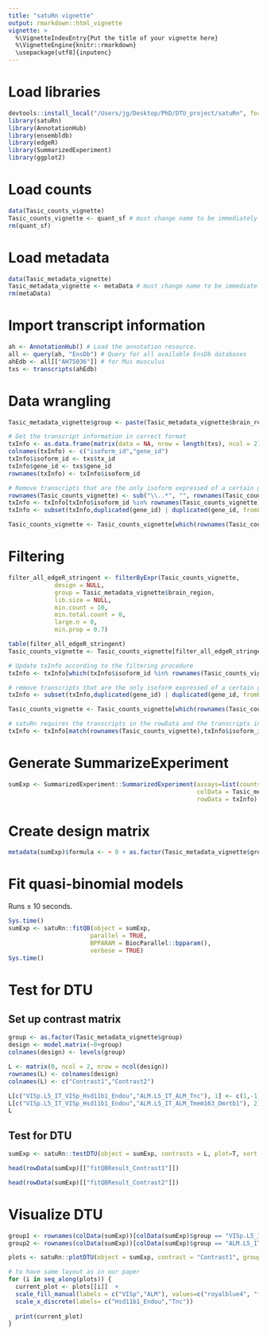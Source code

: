 ```yaml
---
title: "satuRn vignette"
output: rmarkdown::html_vignette
vignette: >
  %\VignetteIndexEntry{Put the title of your vignette here}
  %\VignetteEngine{knitr::rmarkdown}
  \usepackage[utf8]{inputenc}
---
```


# Load libraries

```r
devtools::install_local("/Users/jg/Desktop/PhD/DTU_project/satuRn", force = TRUE, quiet = FALSE)
library(satuRn)
library(AnnotationHub)
library(ensembldb)
library(edgeR)
library(SummarizedExperiment)
library(ggplot2)
```

# Load counts

```r
data(Tasic_counts_vignette)
Tasic_counts_vignette <- quant_sf # must change name to be immediately correct
rm(quant_sf)
```

# Load metadata

```r
data(Tasic_metadata_vignette)
Tasic_metadata_vignette <- metaData # must change name to be immediately correct
rm(metaData)
```

# Import transcript information

```r
ah <- AnnotationHub() # Load the annotation resource.
all <- query(ah, "EnsDb") # Query for all available EnsDb databases
ahEdb <- all[["AH75036"]] # for Mus musculus
txs <- transcripts(ahEdb)
```

# Data wrangling

```r
Tasic_metadata_vignette$group <- paste(Tasic_metadata_vignette$brain_region,Tasic_metadata_vignette$cluster,sep=".")

# Get the transcript information in correct format
txInfo <- as.data.frame(matrix(data = NA, nrow = length(txs), ncol = 2))
colnames(txInfo) <- c("isoform_id","gene_id")
txInfo$isoform_id <- txs$tx_id
txInfo$gene_id <- txs$gene_id
rownames(txInfo) <- txInfo$isoform_id

# Remove transcripts that are the only isoform expressed of a certain gene
rownames(Tasic_counts_vignette) <- sub("\\..*", "", rownames(Tasic_counts_vignette))
txInfo <- txInfo[txInfo$isoform_id %in% rownames(Tasic_counts_vignette),]
txInfo <- subset(txInfo,duplicated(gene_id) | duplicated(gene_id, fromLast=TRUE))

Tasic_counts_vignette <- Tasic_counts_vignette[which(rownames(Tasic_counts_vignette) %in% txInfo$isoform_id),]
```

# Filtering

```r
filter_all_edgeR_stringent <- filterByExpr(Tasic_counts_vignette,
             design = NULL,
             group = Tasic_metadata_vignette$brain_region,
             lib.size = NULL,
             min.count = 10,
             min.total.count = 0,
             large.n = 0,
             min.prop = 0.7)

table(filter_all_edgeR_stringent)
Tasic_counts_vignette <- Tasic_counts_vignette[filter_all_edgeR_stringent,]

# Update txInfo according to the filtering procedure
txInfo <- txInfo[which(txInfo$isoform_id %in% rownames(Tasic_counts_vignette)),]

# remove transcripts that are the only isoform expressed of a certain gene (after filtering)
txInfo <- subset(txInfo,duplicated(gene_id) | duplicated(gene_id, fromLast=TRUE))

Tasic_counts_vignette <- Tasic_counts_vignette[which(rownames(Tasic_counts_vignette) %in% txInfo$isoform_id),]

# satuRn requires the transcripts in the rowData and the transcripts in the count matrix to be in the same order.
txInfo <- txInfo[match(rownames(Tasic_counts_vignette),txInfo$isoform_id),]
```

# Generate SummarizeExperiment

```r
sumExp <- SummarizedExperiment::SummarizedExperiment(assays=list(counts=Tasic_counts_vignette),
                                                     colData = Tasic_metadata_vignette, 
                                                     rowData = txInfo)
```

# Create design matrix

```r
metadata(sumExp)$formula <- ~ 0 + as.factor(Tasic_metadata_vignette$group)
```

# Fit quasi-binomial models

Runs ± 10 seconds.

```r
Sys.time()
sumExp <- satuRn::fitQB(object = sumExp,
                       parallel = TRUE,
                       BPPARAM = BiocParallel::bpparam(),
                       verbose = TRUE)
Sys.time()
```

# Test for DTU

## Set up contrast matrix

```r
group <- as.factor(Tasic_metadata_vignette$group)
design <- model.matrix(~0+group)
colnames(design) <- levels(group)

L <- matrix(0, ncol = 2, nrow = ncol(design))
rownames(L) <- colnames(design)
colnames(L) <- c("Contrast1","Contrast2")

L[c("VISp.L5_IT_VISp_Hsd11b1_Endou","ALM.L5_IT_ALM_Tnc"), 1] <- c(1,-1)
L[c("VISp.L5_IT_VISp_Hsd11b1_Endou","ALM.L5_IT_ALM_Tmem163_Dmrtb1"), 2] <- c(1,-1)
L
```

## Test for DTU

```r
sumExp <- satuRn::testDTU(object = sumExp, contrasts = L, plot=T, sort = T)
```

```r
head(rowData(sumExp)[["fitQBResult_Contrast1"]])
```

```r
head(rowData(sumExp)[["fitQBResult_Contrast2"]])
```

# Visualize DTU

```r
group1 <- rownames(colData(sumExp))[colData(sumExp)$group == "VISp.L5_IT_VISp_Hsd11b1_Endou"]
group2 <- rownames(colData(sumExp))[colData(sumExp)$group == "ALM.L5_IT_ALM_Tnc"]

plots <- satuRn::plotDTU(object = sumExp, contrast = "Contrast1", groups = list(group1,group2), coefficients = list(c(0,0,1),c(0,1,0)), summaryStat = "model", transcripts = c("ENSMUST00000081554","ENSMUST00000195963","ENSMUST00000132062"),genes = NULL,top.n = 6)

# to have same layout as in our paper
for (i in seq_along(plots)) {
  current_plot <- plots[[i]]  + 
  scale_fill_manual(labels = c("VISp","ALM"), values=c("royalblue4", "firebrick")) +
  scale_x_discrete(labels= c("Hsd11b1_Endou","Tnc"))
  
  print(current_plot)
}
```




